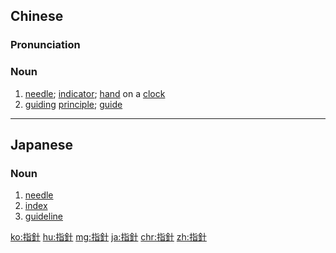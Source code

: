 {{also|指针}}
==Chinese==
{{zh-forms|s=指针}}

===Pronunciation===
{{zh-pron
|m=zhǐzhēn
|c=zi2 zam1
|mn=qz:chí-cham/tw,xm,zz:chí-chiam
|cat=n
}}

===Noun===
{{zh-noun}}

# [[needle]]; [[indicator]]; [[hand]] on a [[clock]]
# [[guiding]] [[principle]]; [[guide]]

{{zh-cat|Advanced}}

----

==Japanese==
{{ja-kanjitab|し|しん|yomi=on}}

===Noun===
{{ja-noun|ししん}}

# [[needle]]
# [[index]]
# [[guideline]]

[[ko:指針]]
[[hu:指針]]
[[mg:指針]]
[[ja:指針]]
[[chr:指針]]
[[zh:指針]]
